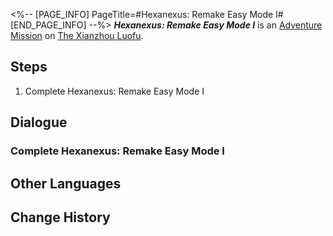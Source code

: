 <%-- [PAGE_INFO]
PageTitle=#Hexanexus: Remake Easy Mode I#
[END_PAGE_INFO] --%>
{{Stub|Dialogue.}}
{{Mission Infobox
|id            = 8025216
|title         = 
|image         = <!--Mission Hexanexus Remake Easy Mode I.png-->
|type          = Adventure
|event_name    = 
|chapter       = 
|requirements  = {{subst:void|<!--Unknown: {"Type":"Manual"}-->}}
|summary       = <!--official mission summary from Fate's Atlas-->
|characters    = Trailblazer
|startLocation = [[The Xianzhou Luofu]] - [[The Shackling Prison]]
|world         = The Xianzhou Luofu
|area          = The Shackling Prison
|prev          = 
|next          = 
|rewards       = 
}}
'''''Hexanexus: Remake Easy Mode I''''' is an [[Adventure Mission]] on [[The Xianzhou Luofu]].

==Steps==
# Complete Hexanexus: Remake Easy Mode I

<!--
==Gameplay Notes==

--><!--
==Trial Character==

-->
==Dialogue==
{{Stub Dialogue}}

===Complete Hexanexus: Remake Easy Mode I===
{{Mission Description|type=adventure|location=The Shackling Prison|Complete Hexanexus: Remake Easy Mode I}}
{{Dialogue Start}}
:{{tx}}
{{Dialogue End}}

==Other Languages==
{{Other Languages
|en   = Hexanexus: Remake Easy Mode I
|zhs  = 「枘凿六合•Remake」简单模式I
|zht  = 「枘鑿六合•Remake」簡單模式I
|ja   = 「枘構立方・リメイク」難易度・簡単I
|ko   = 「모순된 결합체•Remake」 쉬움 모드 I
|es   = Hexanexus: Reedición: modo fácil&nbsp;I
|fr   = Mode facile I de l'Hexanexus V2
|ru   = Гексанексус: Remake - Простой режим I
|th   = Hexanexus: Remake โหมดง่าย I
|vi   = "Khối Lục Giác - Remake" Chế Độ Dễ I
|de   = Hexanexus: Remake – Leichter Modus I
|id   = "Hexanexus: Remake" Mode Gampang I
|pt   = Hexanexus: Remake - Modo Fácil I
}}

==Change History==
{{Change History|2.5}}

